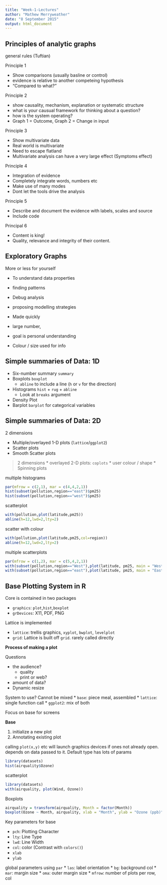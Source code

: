 ```yaml
---
title: "Week-1-Lectures"
author: "Mathew Merryweather"
date: "8 September 2015"
output: html_document
---
```


## Principles of analytic graphs
general rules (Tuftian)

Principle 1

* Show comparisons (usually basline or control)
* evidence is relative to another competeing hypothesis
* "Compared to what?"

Principle 2

* show causality, mechanism, explanation or systematic structure
* what is your causual framework for thinking about a question?
* how is the system operating?
* Graph 1 = Outcome, Graph 2 = Change in input

Principle 3

* Show multivariate data
* Real world is multivariate
* Need to escape flatland
* Multivariate analysis can have a very large effect (Symptoms effect)

Principle 4

* Integration of evidence
* Completely integrate words, numbers etc
* Make use of many modes
* Dont let the tools drive the analysis

Principle 5

* Describe and document the evidence with labels, scales and source
* Include code

Principal 6

* Content is king!
* Quality, relevance and integrity of their content.

## Exploratory Graphs

More or less for yourself

* To understand data properties
* finding patterns
* Debug analysis
* proposing modelling strategies

* Made quickly
* large number,
* goal is personal understanding
* Colour / size used for info

## Simple summaries of Data: 1D

* Six-number summary `summary`
* Boxplots `boxplot`
    * `abline` to include a line (`h` or `v` for the direction)
* Histograms `hist` + `rug` + `abline`
    * Look at `breaks` argument
* Density Plot 
* Barplot `barplot` for categorical variables
 
## Simple summaries of Data: 2D

2 dimensions

* Multiple/overlayed 1-D plots (`lattice`/`ggplot2`)
* Scatter plots
* Smooth Scatter plots

>2 dimensions
* overlayed 2-D plots: `coplots`
* user colour / shape
* Spinning plots

multiple histograms
```r
par(mfrow = c(2,1), mar = c(4,4,2,1))
hist(subset(pollution,region=="east")$pm25)
hist(subset(pollution,region=="west")$pm25)
```

scatterplot
```r
with(pollution,plot(latitude,pm25))
abline(h=12,lwd=2,lty=2)
```

scatter with colour
```r
with(pollution,plot(latitude,pm25,col=region))
abline(h=12,lwd=2,lty=2)
```

multiple scatterplots
```r
par(mfrow = c(1,2), mar = c(5,4,2,1))
with(subset(pollution,region=="West"),plot(latitude, pm25, main = "West"))
with(subset(pollution,region=="east"),plot(latitude, pm25, main = "East"))
```

## Base Plotting System in R

Core is contained in two packages

* `graphics`: `plot`,`hist`,`boxplot`
* `grDevices`: X11, PDF, PNG

Lattice is implemented

* `lattice`: trellis graphics, `xyplot`, `bwplot`, `levelplot`
* `grid`: Lattice is built off `grid`. rarely called directly

**Process of making a plot**

Questions

* the audience?
    * quality
    * print or web?
* amount of data?
* Dynamic resize

System to use? Cannot be mixed
* `base`: piece meal, assembled
* `lattice`: single function call
* `ggplot2`: mix of both

Focus on base for screens

**Base**

1. initialize a new plot
2. Annotating existing plot

calling `plot(x,y)` etc will launch graphics devices if ones not already open.
depends on data passed to it.
Default type has lots of params

```r
library(datasets)
hist(airquality$Ozone)
```

scatterplot

```r
library(datasets)
with(airquality, plot(Wind, Ozone))
```

Boxplots

```r
airquality = transform(airquality, Month = factor(Month))
boxplot(Ozone ~ Month, airquality, xlab = "Month", ylab = "Ozone (ppb)")
```

Key parameters for base

* `pch`: Plotting Character
* `lty`: Line Type
* `lwd`: Line Width
* `col`: color (Contrast with `colors()`)
* `xlab`
* `ylab`

global parameters using `par`
* `las`: label orientation
* `bg`: background col
* `mar`: margin size
* `oma`: outer margin size
* `mfrow`: number of plots per row, col 


